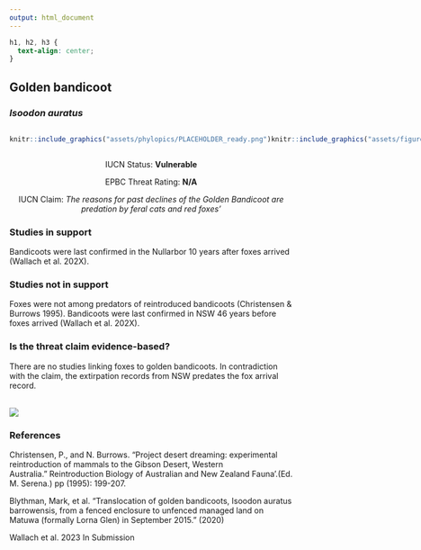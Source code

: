 ```yaml
---
output: html_document
---
```

```css
h1, h2, h3 {
  text-align: center;
}
```

## **Golden bandicoot**
### *Isoodon auratus*

:::: {style="display: flex;"}

::: {}
  ```r
  knitr::include_graphics("assets/phylopics/PLACEHOLDER_ready.png")
  ```
:::

::: {}

:::

::: {}
  ```r
  knitr::include_graphics("assets/figures/Map_Fox_Isoodon auratus.png")
  ```
:::

::::
<center>
IUCN Status: **Vulnerable**

EPBC Threat Rating: **N/A**

IUCN Claim: *The reasons for past declines of the Golden Bandicoot are predation by feral cats and red foxes'*

</center>

### Studies in support

Bandicoots were last confirmed in the Nullarbor 10 years after foxes arrived (Wallach et al. 202X).

### Studies not in support

Foxes were not among predators of reintroduced bandicoots (Christensen & Burrows 1995). Bandicoots were last confirmed in NSW 46 years before foxes arrived (Wallach et al. 202X).

### Is the threat claim evidence-based?

There are no studies linking foxes to golden bandicoots. In contradiction with the claim, the extirpation records from NSW predates the fox arrival record.
<br>
<br>

![](assets/figures/Main_Evidence_Fox_Isoodon auratus.png)

### References

Christensen, P., and N. Burrows. "Project desert dreaming: experimental reintroduction of mammals to the Gibson Desert, Western Australia." Reintroduction Biology of Australian and New Zealand Fauna’.(Ed. M. Serena.) pp (1995): 199-207.

Blythman, Mark, et al. "Translocation of golden bandicoots, Isoodon auratus barrowensis, from a fenced enclosure to unfenced managed land on Matuwa (formally Lorna Glen) in September 2015." (2020)

Wallach et al. 2023 In Submission


